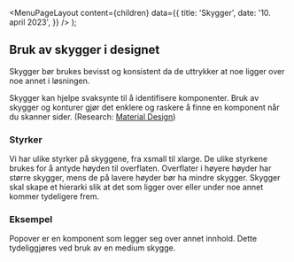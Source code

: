 
<Meta
  title='Skygger'
  description='Beskrivelse'
/>

  <MenuPageLayout
    content={children}
    data={{
      title: 'Skygger',
      date: '10. april 2023',
    }}
  />
);

## Bruk av skygger i designet

Skygger bør brukes bevisst og konsistent da de uttrykker at noe ligger over noe annet i løsningen.

Skygger kan hjelpe svaksynte til å identifisere komponenter. Bruk av skygger og konturer gjør det enklere og raskere å finne en komponent når du skanner sider. (Research: [Material Design](https://m2.material.io/design/environment/light-shadows.html#research))

### Styrker

Vi har ulike styrker på skyggene, fra xsmall til xlarge. De ulike styrkene brukes for å antyde høyden til overflaten. Overflater i høyere høyder har større skygger, mens de på lavere høyder bør ha mindre skygger. Skygger skal skape et hierarki slik at det som ligger over eller under noe annet kommer tydeligere frem.

<TokenList
  type='shadow'
  token='fds-shadow'
/>

### Eksempel

Popover er en komponent som legger seg over annet innhold. Dette tydeliggjøres ved bruk av en medium skygge.
